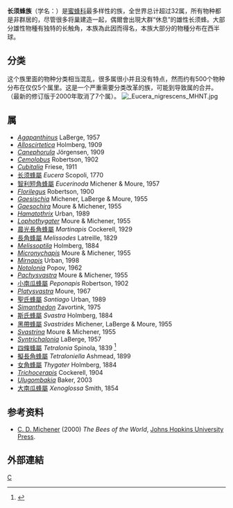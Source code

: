 {{noteTA
|T=zh-hans:长须蜂族; zh-hant:長鬚蜂族
|1=zh-hans:长须蜂; zh-hant:長鬚蜂
}}
{{Automatic Taxobox
| taxon = Eucerini
| image = Female Tetraloniella sp edit1.jpg
| image_caption = 雌性[[擬長角蜂屬|擬長角蜂屬]] （''Tetraloniella''）
| authority = 
| subdivision_ranks = 属
| subdivision = 
见正文
}}
'''长须蜂族'''（学名：{{lang|en|Eucerini}}）是[[蜜蜂科|蜜蜂科]]最多样性的族，全世界总计超过32属，所有物种都是非群居的，尽管很多将巢建造一起，偶爾會出現大群“休息”的雄性长须蜂。大部分雄性物種有独特的长触角，本族為此因而得名，本族大部分的物種分布在西半球。

==分类==
这个族里面的物种分类相当混乱，很多属很小并且没有特点，然而约有500个物种分布在仅仅5个属里。这是一个严重需要分类改革的族，可能到导致属的合并。（最新的修订版于2000年取消了7个属）。
[[Image:_Eucera_nigrescens_MHNT.jpg|thumb]]

==属==
* ''[[Agapanthinus|Agapanthinus]]'' LaBerge, 1957    
* ''[[Alloscirtetica|Alloscirtetica]]'' Holmberg, 1909    
* ''[[Canephorula|Canephorula]]'' Jörgensen, 1909    
* ''[[Cemolobus|Cemolobus]]'' Robertson, 1902    
* ''[[Cubitalia|Cubitalia]]'' Friese, 1911    
* [[长须蜂屬|长须蜂屬]] ''Eucera'' Scopoli, 1770   
* [[智利短角蜂|智利短角蜂屬]] ''Eucerinoda'' Michener & Moure, 1957    
* ''[[Florilegus|Florilegus]]'' Robertson, 1900    
* ''[[Gaesischia|Gaesischia]]'' Michener, LaBerge & Moure, 1955   
* ''[[Gaesochira|Gaesochira]]'' Moure & Michener, 1955    
* ''[[Hamatothrix|Hamatothrix]]'' Urban, 1989    
* ''[[Lophothygater|Lophothygater]]'' Moure & Michener, 1955    
* [[晨光長角蜂屬|晨光長角蜂屬]] ''Martinapis'' Cockerell, 1929    
* [[長角蜂屬|長角蜂屬]] ''Melissodes'' Latreille, 1829    
* ''[[Melissoptila|Melissoptila]]'' Holmberg, 1884    
* ''[[Micronychapis|Micronychapis]]'' Moure & Michener, 1955    
* ''[[Mirnapis|Mirnapis]]'' Urban, 1998
* ''[[Notolonia|Notolonia]]'' Popov, 1962    
* ''[[Pachysvastra|Pachysvastra]]'' Moure & Michener, 1955    
* [[小南瓜蜂屬|小南瓜蜂屬]] ''Peponapis'' Robertson, 1902    
* ''[[Platysvastra|Platysvastra]]'' Moure, 1967    
* [[聖氏蜂屬|聖氏蜂屬]] ''Santiago'' Urban, 1989    
* ''[[Simanthedon|Simanthedon]]'' Zavortink, 1975    
* [[斯氏蜂屬|斯氏蜂屬]] ''Svastra'' Holmberg, 1884    
* [[黑帶蜂屬|黑帶蜂屬]] ''Svastrides'' Michener, LaBerge & Moure, 1955 
* ''[[Svastrina|Svastrina]]'' Moure & Michener, 1955    
* ''[[Syntrichalonia|Syntrichalonia]]'' LaBerge, 1957    
* [[四條蜂屬|四條蜂屬]] ''Tetralonia'' Spinola, 1839 <ref>{{cite web |title=四條蜂屬 Genus Tetralonia |url=https://taieol.tw/pages/21199 |website=臺灣生命大百科 |accessdate=2021-07-04}}</ref>
* [[擬長角蜂屬|擬長角蜂屬]] ''Tetraloniella'' Ashmead, 1899   
* [[女角蜂屬|女角蜂屬]] ''Thygater'' Holmberg, 1884    
* ''[[Trichocerapis|Trichocerapis]]'' Cockerell, 1904    
* ''[[Ulugombakia|Ulugombakia]]'' Baker, 2003
* [[大南瓜蜂屬|大南瓜蜂屬]] ''Xenoglossa'' Smith, 1854

==参考资料==
{{reflist}}
*[[Charles_Duncan_Michener|C. D. Michener]] (2000) ''The Bees of the World'', [[Johns_Hopkins_University_Press|Johns Hopkins University Press]].

==外部連結==
{{taxonbar}}

[[Category:蜜蜂科|C]]
